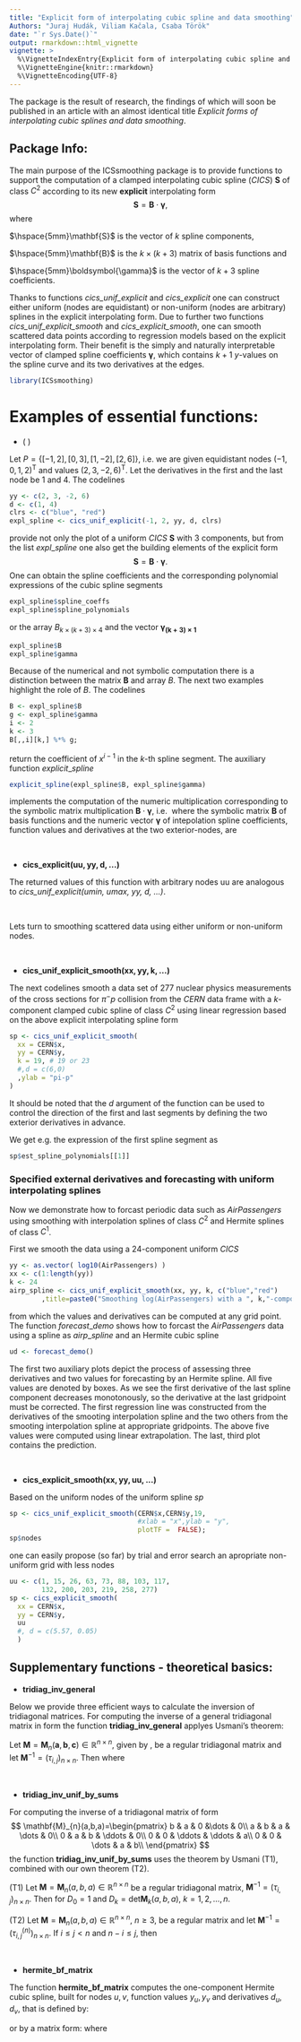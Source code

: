 ```yaml
---
title: "Explicit form of interpolating cubic spline and data smoothing"
Authors: "Juraj Hudák, Viliam Kačala, Csaba Török"
date: "`r Sys.Date()`"
output: rmarkdown::html_vignette
vignette: >
  %\VignetteIndexEntry{Explicit form of interpolating cubic spline and data smoothing}
  %\VignetteEngine{knitr::rmarkdown}
  %\VignetteEncoding{UTF-8}
---
```

The package is the result of research, the findings of which will soon be published in an article with an almost identical title *Explicit forms of interpolating cubic splines and data smoothing*.

## Package Info:

The main purpose of the ICSsmoothing package is to provide functions to support the computation of a clamped interpolating cubic spline ($\textit{CICS}$) $\mathbf{S}$ of class $C^2$ according to its new $\boldsymbol{explicit}$ interpolating form
$$\mathbf{S}=\mathbf{B}\cdot\boldsymbol{\gamma},$$
where 

  $\hspace{5mm}\mathbf{S}$ is the vector of $k$ spline components,

  $\hspace{5mm}\mathbf{B}$ is the $k\times (k+3)$ matrix of basis functions and

  $\hspace{5mm}\boldsymbol{\gamma}$ is the vector of $k+3$ spline coefficients.

Thanks to functions 
$\textit{cics_unif_explicit}$ and 
$\textit{cics_explicit}$
one can construct either uniform (nodes are equidistant) or non-uniform (nodes are arbitrary) splines in the explicit interpolating form.
Due to further two functions 
$\textit{cics_unif_explicit_smooth}$ and 
$\textit{cics_explicit_smooth},$
one can smooth scattered data points according to regression models based on the explicit interpolating form. 
Their benefit is the simply and naturally interpretable vector of clamped spline coefficients $\boldsymbol{\gamma}$, which contains $k+1$ $y$-values on the spline curve and its two derivatives at the edges.

```r
library(ICSsmoothing)
```

# Examples of essential functions:

* \( \mathbf{cics\_unif\_explicit(umin, umax, yy, d, ...)} \)


Let $P=\{[-1,2],[0,3],[1,-2],[2,6]\}$, i.e. we are given equidistant nodes $(-1,0,1,2)^{\mathsf{T}}$ and values $(2,3,-2,6)^{\mathsf{T}}$. Let the derivatives in the first and the last node be $1$ and $4$. 
The codelines
```r
yy <- c(2, 3, -2, 6)
d <- c(1, 4)
clrs <- c("blue", "red")
expl_spline <- cics_unif_explicit(-1, 2, yy, d, clrs)
```

provide not only the plot of a uniform $\textit{CICS}$ $\mathbf{S}$ with 3 components, but from the list $expl\_spline$ one also get the building elements of the explicit form
$$\mathbf{S}=\mathbf{B}\cdot\boldsymbol{\gamma}.$$
One can obtain the spline coefficients and the corresponding polynomial expressions of the cubic spline segments
```r
expl_spline$spline_coeffs
expl_spline$spline_polynomials
```
or the array $B_{k\times(k+3)\times 4}$ and the vector 
$\boldsymbol{\gamma_{(k+3)\times 1}}$
```r
expl_spline$B
expl_spline$gamma
```
Because of the numerical and not symbolic computation there is a distinction between the matrix $\mathbf{B}$ and array $B$.
The next two examples highlight the role of $B$. The codelines
```r
B <- expl_spline$B
g <- expl_spline$gamma
i <- 2
k <- 3
B[,,i][k,] %*% g;
```
return the coefficient of $x^{i-1}$ in the $k$-th spline segment.
The auxiliary function $explicit\_spline$ 
```r
explicit_spline(expl_spline$B, expl_spline$gamma) 
```
implements the computation of the numeric multiplication corresponding to the symbolic matrix multiplication 
$\mathbf{B}\cdot\boldsymbol{\gamma}$, i.e. 
\begin{align*}
\mathbf{S}
=\begin{pmatrix}
3 - 3.8x - 9.6x^2 - 4.8x^3\\
3 - 3.8x - 9.6x^2 + 8.4x^3\\
21.2 - 58.4x + 45x^2 - 9.8x^3
\end{pmatrix}
=\mathbf{B}\cdot \boldsymbol{\gamma}
,
\end{align*}
where the symbolic matrix $\mathbf{B}$ of basis functions and the numeric vector $\boldsymbol{\gamma}$ of intepolation spline coefficients, function values and derivatives at the two exterior-nodes, are

\begin{align*}
\mathbf{B}^{\mathsf{T}}&=\left(\begin{smallmatrix}
-0.8x+1.4x^2+1.2x^3 & -0.8x+1.4x^2-0.6x^3 & -0.8+1.6x-x^2+0.2x^3\\
1+0.2x-2.6x^2-1.8x^3 & 1+0.2x-2.6x^2+1.4x^3 & 3.2-6.4x+4x^2-0.8x^3\\
0.8x+1.6x^2+0.8x^3 & 0.8x+1.6x^2-1.4x^3 & -3.2+10.4x-8x^2+1.8x^3\\
-0.2x-0.4x^2-0.2x^3 & -0.2x-0.4x^2+0.6x^3 & 1.8-5.6x+5x^2-1.2x^3\\
-0.2\overline{6}x+0.4\overline{6}x^2+0.7\overline{3}x^3 & -0.2\overline{6}x+0.4\overline{6}x^2-0.2x^3 & -0.2\overline{6}+0.5\overline{3}x-0.\overline{3}x^2+0.0\overline{6}x^3\\ 
0.0\overline{6}x+0.1\overline{3}x^2+0.0\overline{6}x^3 & 0.0\overline{6}x+0.1\overline{3}x^2-0.2x^3 & -0.9\overline{3}+2.8\overline{6}x-2.\overline{6}x^2+0.7\overline{3}x^3 
\end{smallmatrix}\right),\\
\boldsymbol{\gamma}&=(2,3,-2,6,1,4)^{\mathsf{T}}.
\end{align*}

&nbsp;

* $\mathbf{cics\_explicit(uu, yy, d, ...)}$

The returned values of this function with arbitrary nodes uu are analogous to 
*cics_unif_explicit(umin, umax, yy, d, ...)*.

$~$
 
Lets turn to smoothing scattered data using either uniform or non-uniform nodes.

$~$
 
* $\mathbf{cics\_unif\_explicit\_smooth(xx,yy,k, ...)}$

The next codelines smooth a data set of 277 nuclear physics measurements of the cross sections for
${\pi^{-}p}$ collision from the $CERN$ data frame with a $k$-component clamped cubic spline of class $C^2$ using  linear regression based on the above explicit interpolating spline form
```r
sp <- cics_unif_explicit_smooth(
  xx = CERN$x,
  yy = CERN$y,
  k = 19, # 19 or 23
  #,d = c(6,0)
  ,ylab = "pi-p"
)

```

It should be noted that the $d$ argument of the function can be used to control the direction of the first and last segments by defining the two exterior derivatives in advance.

We get e.g. the expression of the first spline segment as
```r
sp$est_spline_polynomials[[1]]
```

### Specified external derivatives and forecasting with uniform interpolating splines

Now we demonstrate how to forcast periodic data such as $AirPassengers$ using smoothing with interpolation splines of class $C^2$ and Hermite splines of class $C^1$.

First we smooth the data using a 24-component uniform $\textit{CICS}$
```r
yy <- as.vector( log10(AirPassengers) )
xx <- c(1:length(yy))
k <- 24
airp_spline <- cics_unif_explicit_smooth(xx, yy, k, c("blue","red")
        ,title=paste0("Smoothing log(AirPassengers) with a ", k,"-component uniform CICS"))
```

from which the values and derivatives can be computed at any grid point. 
The function $forecast\_demo$ shows how to forcast the $AirPassengers$ data using a spline as $airp\_spline$ and an Hermite cubic spline

```r
ud <- forecast_demo()
```

The first two auxiliary plots depict the process of assessing three derivatives and two values for forecasting by an Hermite spline. All five values are denoted by boxes.
As we see the first derivative of the last spline component decreases monotonously, so the derivative at the last gridpoint must be corrected. 
The first regression line was constructed from the derivatives of the smooting interpolation spline
and the two others from the smooting interpolation spline at appropriate gridpoints. The above five values were computed using linear extrapolation.
The last, third plot contains the prediction.

&nbsp;

* $\mathbf{cics\_explicit\_smooth(xx, yy, uu, ...)}$

Based on the uniform nodes of the uniform spline $sp$

```r
sp <- cics_unif_explicit_smooth(CERN$x,CERN$y,19,
                                #xlab = "x",ylab = "y", 
                                plotTF =  FALSE);
sp$nodes
```

one can easily propose (so far) by trial and error search an apropriate non-uniform grid with less nodes

```r

uu <- c(1, 15, 26, 63, 73, 88, 103, 117, 
        132, 200, 203, 219, 258, 277)
sp <- cics_explicit_smooth(
  xx = CERN$x,
  yy = CERN$y,
  uu
  #, d = c(5.57, 0.05)
  )
```

## Supplementary functions - theoretical basics:

* $\mathbf{tridiag\_inv\_general}$

Below we provide three efficient ways to calculate the inversion of tridiagonal matrices.
For computing the inverse of a general tridiagonal matrix in form
\begin{align*}
\mathbf{M}_n(\mathbf{a},\mathbf{b},\mathbf{c})=\begin{pmatrix}
b_1 & c_1 & 0 &\dots & 0\\
a_1 & b_2 & c_1 & \dots & 0\\
0 & a_2 & b_3 & \ddots & 0\\
0 & 0 & \ddots & \ddots & c_{n-1}\\
0 & 0 & \dots & a_{n-1} & b_n\\
\end{pmatrix},
\end{align*}
the function $\mathbf{tridiag\_inv\_general}$ applyes Usmani's theorem:

Let $\mathbf{M}=\mathbf{M}_n(\mathbf{a},\mathbf{b},\mathbf{c})\in \mathbb{R}^{n\times n}$, given by \eqref{tridiag}, be a regular tridiagonal matrix and let $\mathbf{M}^{-1}=(\tau_{i,j})_{n\times n}$. Then
		\begin{align*}
		\tau_{i,j}=\left\{
		\begin{array}{lll}
		(-1)^{i+j}c_{i}c_{i+1}\dots c_{j-1}\frac{\theta_{i-1}\phi_{j+1}}{\theta_n}, & \quad i<j,\\
		(-1)^{i+j}a_{j}a_{j+1}\dots a_{i-1}\frac{\theta_{j-1}\phi_{i+1}}{\theta_n}, & \quad i>j,\\
		\frac{\theta_{i-1}\phi_{i+1}}{\theta_n}, & \quad i=j,
		\end{array}
		\right.
		\end{align*}
		where
		\begin{align*}
		\theta_0&=1,\ \theta_1=b_1,\ \theta_i=b_{i}\theta_{i-1}-a_{i-1}c_{i-1}\theta_{i-2},\ i=2,3,\dots,n;\\
		\phi_{n+1}&=1,\ \phi_n=b_n,\ \phi_j=b_{j}\phi_{j+1}-a_{j}c_{j}\phi_{j+2},\ j=n-1,n-2,\dots,1.
		\end{align*}

$~$

* $\mathbf{tridiag\_inv\_unif\_by\_sums}$

For computing the inverse of a tridiagonal matrix of form
$$
\mathbf{M}_{n}(a,b,a)=\begin{pmatrix}
b & a & 0 &\dots & 0\\
a & b & a & \dots & 0\\
0 & a & b & \ddots & 0\\
0 & 0 & \ddots & \ddots & a\\
0 & 0 & \dots & a & b\\
\end{pmatrix}
$$
the function $\mathbf{tridiag\_inv\_unif\_by\_sums}$
uses the theorem by Usmani (T1), combined with our own theorem (T2).

(T1)
Let $\mathbf{M}=\mathbf{M}_{n}(a,b,a)\in \mathbb{R}^{n\times n}$ be a regular tridiagonal matrix, $\mathbf{M}^{-1}=(\tau_{i,j})_{n\times n}$. Then
		\begin{align}
		\tau_{i,j}=\left\{
		\begin{array}{ll}
		(-1)^{i+j}a^{j-i}\frac{D_{i-1}D_{n-j}}{D_{n}}, & \quad i\leq j,\\
		(-1)^{i+j}a^{i-j}\frac{D_{j-1}D_{n-i}}{D_{n}}, & \quad i>j,\\
		\end{array}
		\right.
		\end{align}
		for $D_{0}=1$ and $D_{k}=\mathrm{det}\mathbf{M}_{k}(a,b,a),\ k=1,2,\dots,n$.

(T2)
Let $\mathbf{M}=\mathbf{M}_{n}(a,b,a)\in \mathbb{R}^{n\times n},\ n\geq 3,$ be a regular matrix and let $\mathbf{M}^{-1}=(\tau_{i,j}^{(n)})_{n\times n}$. If $i\leq j<n$ and $n-i\leq j$, then
		\begin{align*}
		\tau_{i,j}^{(n)}=\tau_{i+1,j+1}^{(n)}+\tau_{i-n+j,n}^{(n)}.
		\end{align*}

$~$

* $\mathbf{hermite\_bf\_matrix}$

The function $\mathbf{hermite\_bf\_matrix}$ computes the
one-component Hermite cubic spline, built for nodes $u,v$, function values $y_u,y_v$ and derivatives $d_u,d_v$, that is defined by:
\begin{align*}
s(x)&=y_{u}\frac{(x-v)^2}{(u-v)^2}\left(1-2\frac{x-u}{u-v}\right)+y_{v}\frac{(x-u)^2}{(v-u)^2}\left(1-2\frac{x-v}{v-u}\right)+\\
&+d_{u}\frac{(x-v)^2}{(u-v)^2}(x-u)+d_{v}\frac{(x-u)^2}{(v-u)^2}(x-v)
\end{align*}

or by a matrix form:
\begin{align*}
s(x)=(1,x,x^2,x^3)\cdot \mathbf{H}(u,v)\cdot (y_u,y_{v},d_u,d_{v})^\mathsf{M},
\end{align*} where
\begin{align*}
\mathbf{H}(u,v)=\frac{1}{(v-u)^3}\begin{pmatrix}
-3uv^2+v^3 & 3u^2v-u^3 & -uv^2(v-u) & -u^2v(v-u)\\
6uv & -6uv & (2uv+v^2)(v-u) & (2uv+u^2)(v-u)\\
-3(u+v) & 3(u+v) & (-2v-u)(v-u) & (-2u-v)(v-u)\\
2 & -2 & v-u & v-u\\
\end{pmatrix}.
\end{align*}
